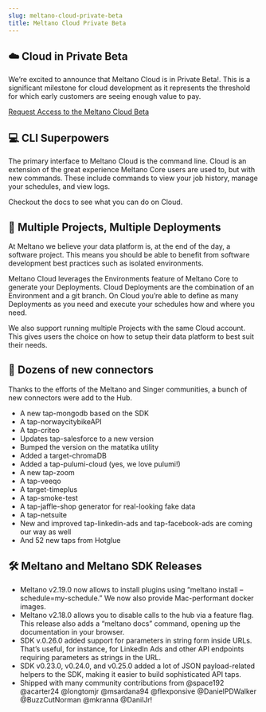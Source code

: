 ```yaml
---
slug: meltano-cloud-private-beta
title: Meltano Cloud Private Beta
---
```


## ☁️ Cloud in Private Beta

We’re excited to announce that Meltano Cloud is in Private Beta!. This is a significant milestone for cloud development as it represents the threshold for which early customers are seeing enough value to pay.

<a href="#" className="btn main-btn">Request Access to the Meltano Cloud Beta</a>

## 💻 CLI Superpowers

The primary interface to Meltano Cloud is the command line. Cloud is an extension of the great experience Meltano Core users are used to, but with new commands. These include commands to view your job history, manage your schedules, and view logs.

Checkout the docs to see what you can do on Cloud.

## 🍇 Multiple Projects, Multiple Deployments

At Meltano we believe your data platform is, at the end of the day, a software project. This means you should be able to benefit from software development best practices such as isolated environments.

Meltano Cloud leverages the Environments feature of Meltano Core to generate your Deployments. Cloud Deployments are the combination of an Environment and a git branch. On Cloud you’re able to define as many Deployments as you need and execute your schedules how and where you need.

We also support running multiple Projects with the same Cloud account. This gives users the choice on how to setup their data platform to best suit their needs.

## 🔌 Dozens of new connectors

Thanks to the efforts of the Meltano and Singer communities, a bunch of new connectors were add to the Hub.

- A new tap-mongodb based on the SDK
- A tap-norwaycitybikeAPI
- A tap-criteo
- Updates tap-salesforce to a new version
- Bumped the version on the matatika utility
- Added a target-chromaDB
- Added a tap-pulumi-cloud (yes, we love pulumi!)
- A new tap-zoom
- A tap-veeqo
- A target-timeplus
- A tap-smoke-test
- A tap-jaffle-shop generator for real-looking fake data
- A tap-netsuite
- New and improved tap-linkedin-ads and tap-facebook-ads are coming our way as well
- And 52 new taps from Hotglue

## 🛠️ Meltano and Meltano SDK Releases

- Meltano v2.19.0 now allows to install plugins using “meltano install –schedule=my-schedule.” We now also provide Mac-performant docker images.
- Meltano v2.18.0 allows you to disable calls to the hub via a feature flag. This release also adds a “meltano docs” command, opening up the documentation in your browser.
- SDK v.0.26.0 added support for parameters in string form inside URLs. That’s useful, for instance, for LinkedIn Ads and other API endpoints requiring parameters as strings in the URL.
- SDK v0.23.0, v0.24.0, and v0.25.0 added a lot of JSON payload-related helpers to the SDK, making it easier to build sophisticated API taps.
- Shipped with many community contributions from @space192 @acarter24 @longtomjr @msardana94 @flexponsive @DanielPDWalker @BuzzCutNorman @mkranna @DanilJr!
